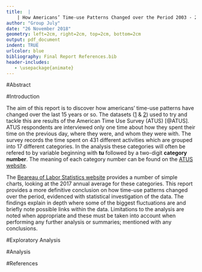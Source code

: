 ---
title:  |
    | How Americans’ Time-use Patterns Changed over the Period 2003 - 2017
author: "Group July"
date: "26 November 2018"
geometry: left=2cm, right=2cm, top=2cm, bottom=2cm
output: pdf_document
indent: TRUE
urlcolor: blue
bibliography: Final Report References.bib
header-includes:
   - \usepackage{animate}
---

#Abstract



#Introduction

The aim of this report is to discover how americans' time-use patterns have changed over the last 15 years or so. The datasets ([1](https://www.bls.gov/tus/special.requests/atussum_0317.zip) & [2](https://www.bls.gov/tus/special.requests/atusresp_0317.zip)) used to try and tackle this are results of the American Time Use Survey (ATUS) [@ATUS]. ATUS respondents are interviewed only one time about how they spent their time on the previous day, where they were, and whom they were with. The survey records the time spent on 431 different activities which are grouped into 17 different categories. In the analysis these categories will often be refered to by variable beginning with **tu** followed by a two-digit **category number**. The meaning of each category number can be found on the [ATUS website](https://www.bls.gov/tus/lexiconnoex0317.pdf).

The [Beareau of Labor Statistics website](https://www.bls.gov/tus/charts.htm) provides a number of simple charts, looking at the 2017 annual average for these categories. This report provides a more definitive conclusion on how time-use patterns changed over the period, evidenced with statistical investigation of the data. The findings explain in depth where some of the biggest fluctuations are and briefly note possible links within the data. Limitations to the analysis are noted when appropriate and these must be taken into account when performing any further analysis or summaries; mentioned with any conclusions.   

#Exploratory Analysis



#Analysis



#References